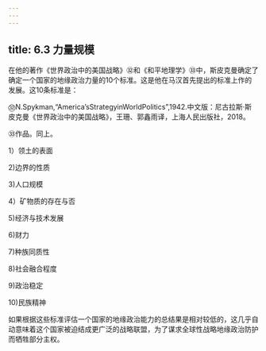 ```yaml
---
---
---
```

title: 6.3 力量规模
---



在他的著作《世界政治中的美国战略》㉜和《和平地理学》㉝中，斯皮克曼确定了确定一个国家的地缘政治力量的10个标准。这是他在马汉首先提出的标准上作的发展。这10条标准是：

㉜N.Spykman,“America’sStrategyinWorldPolitics”,1942.中文版：尼古拉斯·斯皮克曼《世界政治中的美国战略》，王珊、郭鑫雨译，上海人民出版社，2018。

㉝作品。同上。

1）领土的表面

2)边界的性质

3)人口规模

4）矿物质的存在与否

5)经济与技术发展

6)财力

7)种族同质性

8)社会融合程度

9)政治稳定

10)民族精神

如果根据这些标准评估一个国家的地缘政治能力的总结果是相对较低的，这几乎自动意味着这个国家被迫结成更广泛的战略联盟，为了谋求全球性战略地缘政治防护而牺牲部分主权。